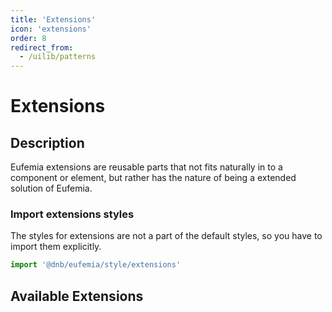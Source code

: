 ```yaml
---
title: 'Extensions'
icon: 'extensions'
order: 8
redirect_from:
  - /uilib/patterns
---
```



# Extensions

## Description

Eufemia extensions are reusable parts that not fits naturally in to a component or element, but rather has the nature of being a extended solution of Eufemia.

### Import extensions styles

The styles for extensions are not a part of the default styles, so you have to import them explicitly.

```js
import '@dnb/eufemia/style/extensions'
```

## Available Extensions

<ListSummaryFromPages slug="uilib/extensions/" />
